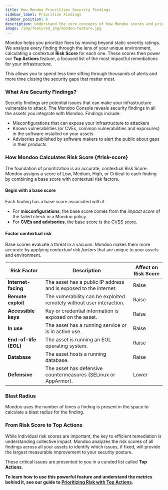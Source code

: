```yaml
---
title: How Mondoo Prioritizes Security Findings
sidebar_label: Prioritize Findings
sidebar_position: 6
description: Understand the core concepts of how Mondoo scores and prioritizes security findings.
image: /img/featured_img/mondoo-feature.jpg
---
```


Mondoo helps you prioritize fixes by moving beyond static severity ratings. We analyze every finding through the lens of your unique environment, calculating a contextual **Risk Score** for each one. These scores then power our **Top Actions** feature, a focused list of the most impactful remediations for your infrastructure.

This allows you to spend less time sifting through thousands of alerts and more time closing the security gaps that matter most.

### What Are Security Findings?

Security findings are potential issues that can make your infrastructure vulnerable to attack. The Mondoo Console reveals security findings in all the assets you integrate with Mondoo. Findings include:

- Misconfigurations that can expose your infrastructure to attackers
- Known vulnerabilities (or CVEs, common vulnerabilities and exposures) in the software installed on your assets
- Advisories published by software makers to alert the public about gaps in their products

### How Mondoo Calculates Risk Score {#risk-score}

The foundation of prioritization is an accurate, contextual Risk Score. Mondoo assigns a score of Low, Medium, High, or Critical to each finding by combining a base score with contextual risk factors.

#### Begin with a base score

Each finding has a base score associated with it.

- For **misconfigurations**, the base score comes from the _impact score_ of the failed check in a Mondoo policy.
- For **CVEs and advisories**, the base score is the [CVSS score](/platform/security/posture/vulnerabilities/#cvss-score-and-metrics).

#### Factor contextual risk

Base scores evaluate a threat in a vacuum. Mondoo makes them more accurate by applying _contextual risk factors_ that are unique to your assets and environment.

| Risk Factor | Description | Affect on Risk Score |
| --- | --- | --- |
| **Internet-facing** | The asset has a public IP address and is exposed to the internet. | Raise |
| **Remote exploit** | The vulnerability can be exploited remotely without user interaction. | Raise |
| **Accessible keys** | Key or credential information is exposed on the asset. | Raise |
| **In use** | The asset has a running service or is in active use. | Raise |
| **End-of-life (EOL)** | The asset is running an EOL operating system. | Raise |
| **Database** | The asset hosts a running database. | Raise |
| **Defensive** | The asset has defensive countermeasures (SELinux or AppArmor). | Lower |

### Blast Radius

Mondoo uses the number of times a finding is present in the space to calculate a blast radius for the finding.

### From Risk Score to Top Actions

While individual risk scores are important, the key to efficient remediation is understanding collective impact. Mondoo analyzes the risk scores of all findings across all your assets to identify which issues, if fixed, will provide the largest measurable improvement to your security posture.

These critical issues are presented to you in a curated list called **Top Actions**.

**To learn how to use this powerful feature and understand the metrics behind it, see our guide to [Prioritizing Risk with Top Actions](./top-actions/index.mdx).**
